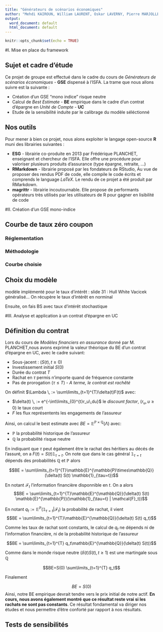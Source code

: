 ```yaml
---
title: "Générateurs de scénarios économiques"
author: "Mehdi KAIROUN, William LAURENT, Oskar LAVERNY, Pierre MARJOLLET"
output:
  word_document: default
  html_document: default
---
```


```r
knitr::opts_chunk$set(echo = TRUE)
```

#I. Mise en place du framework

## Sujet et cadre d'étude

Ce projet de groupe est effectué dans le cadre du cours de *Générateurs de scénarios économiques* - **GSE** dispensé à l'ISFA. La trame que nous allons suivre est la suivante :

* Création d'un GSE "mono indice" risque neutre
* Calcul de *Best Estimate* - **BE** empirique dans le cadre d'un contrat d'épargne en *Unité de Compte* - **UC**
* Etude de la sensibilité induite par le calibrage du modèle séléctionné

## Nos outils

Pour mener à bien ce projet, nous alons exploiter le langage open-source **R** muni des librairies suivantes :

* **ESG** - librairie co-produite en 2013 par Frédérique PLANCHET, enseignant et chercheur de l'ISFA. Elle offre une procédure pour valoriser plusieurs produits d'assurance (type épargne, retraite, ...)
* **RMarkdown** - librairie proposé par les fondateurs de RStudio, Au vue de proposer des rendus PDF de code, elle compile le code écrits et comprends le language *LaTeX*. Le rendu de ce projet a été produit par RMarkdown.
* **magrittr** - librairie incoutournable. Elle propose de performants opérateurs très utilisés par les utilisateurs de R pour gagner en lisibilité de code

#II. Création d'un GSE mono-indice

## Courbe de taux zéro coupon

### Réglementation

### Méthodologie

### Courbe choisie

## Choix du modèle

modèle implémenté pour le taux d'intérêt : slide 31 : Hull White Vacicek généralisé... On récupère le taux d'intérêt en norminal

Ensuite, on fais BS avec taux d'intérêt stochastique

#III. Analyse et application à un contrat d'épargne en UC

## Définition du contrat

Lors du cours de *Modèles financiers en assurance* donné par M. PLANCHET,nous avons exprimé la valeur théorique du BE d'un contrat d'épargne en UC, avec le cadre suivant:

* Sous-jacent : $(S(t), t\ge0)$
* Investissement initial $S(0)$
* Durée du contrat $T$
* Rachat en $\tau$ permis n'importe quand de fréquence constante
* Pas de prorogation $(\tau \le T)$ - *A terme, le contrat est rachêté*

On définit $\Lambda \, := \sum\limits_{t=1}^{T}\delta(t)F(t)$ avec:

* $\delta(t) \, := e^{-\int\limits_{0}^{t}r_u\,du}$ le *discount factor*, $(r_u, u\ge0)$ le taux court
* $F$ les flux représentents les engagements de l'assureur

Ainsi, on calcul le best estimate avec $BE = \mathbb{E}^{\mathbb{P}\times\mathbb{Q}}(\Lambda)$ avec:

* $\mathbb{P}$ la probabilité historique de l'assureur
* $\mathbb{Q}$ la probabilité risque neutre


En indiquant que $\tau$ peut également être le rachat des héritiers au décés de l'assuré, on a $F(t)=S(t) \mathbb{1}_{\tau=t}$. On note que dans le cas général $\mathbb{1}_{\tau=t}$ dépends des probabilités $\mathbb{Q}$ et $\mathbb{P}$ alors

$$BE = \sum\limits_{t=1}^{T}\mathbb{E}^{\mathbb{P}\times\mathbb{Q}}(\delta(t) S(t) \mathbb{1}_{\tau=t})$$

En notant $\mathcal{F}_t$ l'information financière disponnible en $t$. On a alors
$$BE = \sum\limits_{t=1}^{T}\mathbb{E}^{\mathbb{Q}}(\delta(t) S(t) \mathbb{E}^{\mathbb{P}}(\mathbb{1}_{\tau=t} | \mathcal{F}_t))$$

En notant $q_t := \mathbb{E}^{\mathbb{P}}(\mathbb{1}_{\tau=t} | \mathcal{F}_t)$ la probabilité de rachat, il vient 
$$BE = \sum\limits_{t=1}^{T}\mathbb{E}^{\mathbb{Q}}(\delta(t) S(t) q_t)$$

Comme les taux de rachat sont constants, le calcul de $q_t$ ne dépends ni de l'information financière, ni de la probabilité historique de l'assureur

$$BE = \sum\limits_{t=1}^{T} q_t\mathbb{E}^{\mathbb{Q}}(\delta(t) S(t))$$

Comme dans le monde risque neutre $(\delta(t)S(t), t \ge 1)$ est une martingale sous $\mathbb{Q}$

$$BE=S(0) \sum\limits_{t=1}^{T} q_t$$

Finalement

$$BE=S(0)$$
Ainsi, notre BE empirique devrait tendre vers le prix initial de notre actif. **En cours, nous avons également montré que ce résultat reste vrai si les rachats ne sont pas constants**. Ce résultat fondamental va diriger nos études et nous permettre d'être conforté par rapport à nos résultats.

## Tests de sensibilités

